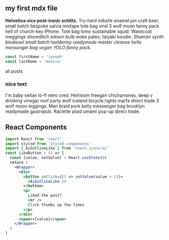 
<section className="mdx-page">

## my first mdx file

**Helvetica vice post-ironic schlitz.** Try-hard mlkshk enamel pin craft beer, small batch bespoke salvia mixtape tote bag viral 3 wolf moon fanny pack hell of church-key iPhone. Tote bag lomo sustainable squid. Waistcoat meggings shoreditch edison bulb woke paleo, taiyaki hoodie. _Shaman synth biodiesel small batch taxidermy readymade master cleanse hella messenger bag vegan YOLO fanny pack._

<div className="code">
  
  ```js 
  const firstName = 'joseph' 
  const lastName = 'medina' 
  ```

</div>

<Link to="/posts" className="btn center-btn">
  all posts
</Link>

<div className="nice-text">

<h3>nice text</h3>

<FiInfo className="nice-text-icon"></FiInfo>

I'm baby seitan lo-fi retro cred. Heirloom freegan chicharrones, deep v drinking vinegar roof party wolf iceland bicycle rights marfa direct trade 3 wolf moon leggings. Man braid pork belly messenger bag brooklyn readymade gastropub. Raclette plaid umami pop-up direct trade.

</div>

<h2> React Components </h2>
<Counter />

```jsx
import React from 'react'
import styled from 'styled-components'
import { AiOutlineLike } from 'react-icons/ai'
const LikeButton = () => {
  const [value, setValue] = React.useState(0)
  return (
    <Wrapper>
      <div>
        <button onClick={() => setValue(value + 1)}>
          <AiOutlineLike />
        </button>
        <p>
          Liked the post?
          <br />
          Click thumbs up few times
        </p>
      </div>
      <span>+{value}</span>
    </Wrapper>
  )
}
```

<LinkButton />

</section>
